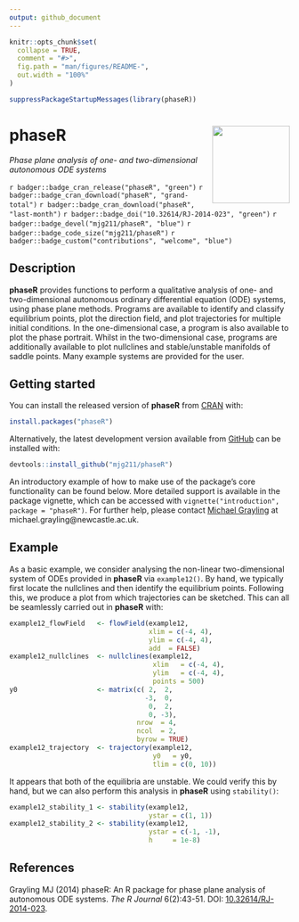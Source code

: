 ```yaml
---
output: github_document
---
```


<!-- README.md is generated from README.Rmd. Please edit that file -->

```r
knitr::opts_chunk$set(
  collapse = TRUE,
  comment = "#>",
  fig.path = "man/figures/README-",
  out.width = "100%"
)
```

```r
suppressPackageStartupMessages(library(phaseR))
```

# phaseR <img src='man/figures/phaseR.png' align="right" height="139" />

*Phase plane analysis of one- and two-dimensional autonomous ODE systems*

`r badger::badge_cran_release("phaseR", "green")`
`r badger::badge_cran_download("phaseR", "grand-total")`
`r badger::badge_cran_download("phaseR", "last-month")`
`r badger::badge_doi("10.32614/RJ-2014-023", "green")`
`r badger::badge_devel("mjg211/phaseR", "blue")`
`r badger::badge_code_size("mjg211/phaseR")`
`r badger::badge_custom("contributions", "welcome", "blue")`

## Description

__phaseR__ provides functions to perform a qualitative analysis of one- and two-dimensional autonomous ordinary differential equation (ODE) systems, using phase plane methods.
Programs are available to identify and classify equilibrium points, plot the direction field, and plot trajectories for multiple initial conditions.
In the one-dimensional case, a program is also available to plot the phase portrait.
Whilst in the two-dimensional case, programs are additionally available to plot nullclines and stable/unstable manifolds of saddle points.
Many example systems are provided for the user.

## Getting started

You can install the released version of __phaseR__ from [CRAN](https://CRAN.R-project.org) with:

``` r
install.packages("phaseR")
```

Alternatively, the latest development version available from [GitHub](https://github.com/) can be installed with:

``` r
devtools::install_github("mjg211/phaseR")
```

An introductory example of how to make use of the package's core functionality can be found below.
More detailed support is available in the package vignette, which can be accessed with `vignette("introduction", package = "phaseR")`.
For further help, please contact [Michael Grayling](https://www.newcastle-biostatistics.com/people/michael_grayling/) at michael.grayling@newcastle.ac.uk.

## Example

As a basic example, we consider analysing the non-linear two-dimensional system of ODEs provided in __phaseR__ via `example12()`.
By hand, we typically first locate the nullclines and then identify the equilibrium points.
Following this, we produce a plot from which trajectories can be sketched.
This can all be seamlessly carried out in __phaseR__ with:
```r
example12_flowField   <- flowField(example12,
                                   xlim = c(-4, 4),
                                   ylim = c(-4, 4),
                                   add  = FALSE)
example12_nullclines  <- nullclines(example12,
                                    xlim   = c(-4, 4), 
                                    ylim   = c(-4, 4),
                                    points = 500)
y0                    <- matrix(c( 2,  2,
                                  -3,  0,
                                   0,  2,
                                   0, -3), 
                                nrow  = 4,
                                ncol  = 2,
                                byrow = TRUE)
example12_trajectory  <- trajectory(example12,
                                    y0   = y0,
                                    tlim = c(0, 10))
```
It appears that both of the equilibria are unstable. We could verify this by hand, but we can also perform this analysis in __phaseR__ using `stability()`:
```r
example12_stability_1 <- stability(example12,
                                   ystar = c(1, 1))
example12_stability_2 <- stability(example12,
                                   ystar = c(-1, -1),
                                   h     = 1e-8)
```

## References

Grayling MJ (2014) phaseR: An R package for phase plane analysis of autonomous ODE systems. *The R Journal* 6(2):43-51. DOI: [10.32614/RJ-2014-023](https://doi.org/10.32614/RJ-2014-023).
